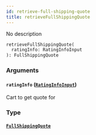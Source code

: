 ```yaml
---
id: retrieve-full-shipping-quote
title: retrieveFullShippingQuote
---
```


No description

```graphql
retrieveFullShippingQuote(
  ratingInfo: RatingInfoInput
): FullShippingQuote

```

### Arguments

#### `ratingInfo` ([`RatingInfoInput`](/schema/inputs/rating-info-input))

Cart to get quote for

### Type

#### [`FullShippingQuote`](/schema/objects/full-shipping-quote)
